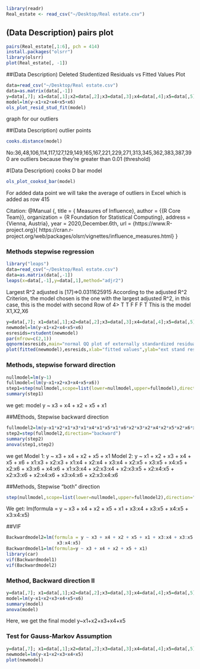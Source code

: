 ```r
library(readr)
Real_estate <- read_csv("~/Desktop/Real estate.csv")
```
## (Data Description) pairs plot
```r
pairs(Real_estate[,1:6], pch = 414)
install.packages("olsrr")
library(olsrr)
plot(Real_estate[, -1])
```

##(Data Description) Deleted Studentized Residuals vs Fitted Values Plot
```r
data=read_csv("~/Desktop/Real estate.csv")
data=as.matrix(data[,-1])
y=data[,7]; x1=data[,1];x2=data[,2];x3=data[,3];x4=data[,4];x5=data[,5];x6=data[,6]
model=lm(y~x1+x2+x4+x5+x6)
ols_plot_resid_stud_fit(model)
```
graph for our outliers

##(Data Description) outlier points
```r
cooks.distance(model)
```
No:36,48,106,114,117,127,129,149,165,167,221,229,271,313,345,362,383,387,390 are outliers because they're greater than 0.01 (threshold)

#(Data Description) cooks D bar model
```r
ols_plot_cooksd_bar(model)
```
For added data point we will take the average of outliers in Excel which is added as row 415

Citation:
@Manual {,  title        = { Measures of Influence},
  author       = {{R Core Team}},
  organization = {R Foundation for Statistical Computing},
  address      = {Vienna, Austria},
  year         =  2020,December.6th,
  url          = {https://www.R-project.org}{ https://cran.r-project.org/web/packages/olsrr/vignettes/influence_measures.html}
}

### Methods stepwise regression
```r
library("leaps")
data=read_csv("~/Desktop/Real estate.csv")
data=as.matrix(data[,-1])
leaps(x=data[,-1],y=data[,1],method="adjr2")
```
Largest R^2 adjusted is [17]=>0.0311625915
According to the adjusted R^2 Criterion, the model chosen is the one with the largest adjusted R^2,
in this case, this is the model with second Row of 4> T T F F F T
This is the model X1,X2,X6 

```r
y=data[,7]; x1=data[,1];x2=data[,2];x3=data[,3];x4=data[,4];x5=data[,5];x6=data[,6]
newmodel=lm(y~x1+x2+x4+x5+x6)
esresids=rstudent(newmodel)
par(mfrow=c(2,1))
qqnorm(esresids,main="normal QQ plot of externally standardized residuals")
plot(fitted(newmodel),esresids,xlab="fitted values",ylab="ext stand resids",main="externally standardized residuals vs fitted values")
```


### Methods, stepwise forward direction
```r
nullmodel=lm(y~1)
fullmodel=(lm(y~x1+x2+x3+x4+x5+x6))
step1=step(nullmodel,scope=list(lower=nullmodel,upper=fullmodel),direction="forward")
summary(step1)
```
we get: model y ~ x3 + x4 + x2 + x5 + x1

##MEthods, Stepwise backward direction
```r
fullmodel2=lm(y~x1*x2*x1*x3*x1*x4*x1*x5*x1*x6*x2*x3*x2*x4*x2*x5*x2*x6*x3*x4*x3*x5*x3*x6*x4*x5*x4*x6*x5*x6)
step2=step(fullmodel2,direction="backward")
summary(step2)
anova(step1,step2)
```
we get
  Model 1: y ~ x3 + x4 + x2 + x5 + x1
 Model 2: y ~ x1 + x2 + x3 + x4 + x5 + x6 + x1:x3 + x2:x3 + x1:x4 + x2:x4 + 
  x3:x4 + x2:x5 + x3:x5 + x4:x5 + x2:x6 + x3:x6 + x4:x6 + x1:x3:x4 + 
  x2:x3:x4 + x2:x3:x5 + x2:x4:x5 + x2:x3:x6 + x2:x4:x6 + x3:x4:x6 + 
  x2:x3:x4:x6
 
##Methods, Stepwise "both" direction
```r
step(nullmodel,scope=list(lower=nullmodel,upper=fullmodel2),direction="both")
```
We get: lm(formula = y ~ x3 + x4 + x2 + x5 + x1 + x3:x4 + x3:x5 + x4:x5 + 
     x3:x4:x5)
     
##VIF
```r
Backwardmodel2=lm(formula = y ~ x3 + x4 + x2 + x5 + x1 + x3:x4 + x3:x5 + x4:x5 + 
                   x3:x4:x5)
Backwardmodel1=lm(formula=y ~ x3 + x4 + x2 + x5 + x1)
library(car)
vif(Backwardmodel1)
vif(Backwardmodel2)
```
    
     
### Method, Backward direction II
```r
y=data[,7]; x1=data[,1];x2=data[,2];x3=data[,3];x4=data[,4];x5=data[,5];x6=data[,6]
model=lm(y~x1+x2+x3+x4+x5+x6)
summary(model)
anova(model)
```
Here, we get the final model y~x1+x2+x3+x4+x5


### Test for Gauss-Markov Assumption 
```r
y=data[,7]; x1=data[,1];x2=data[,2];x3=data[,3];x4=data[,4];x5=data[,5];x6=data[,6]
newmodel=lm(y~x1+x2+x3+x4+x5)
plot(newmodel)
```




